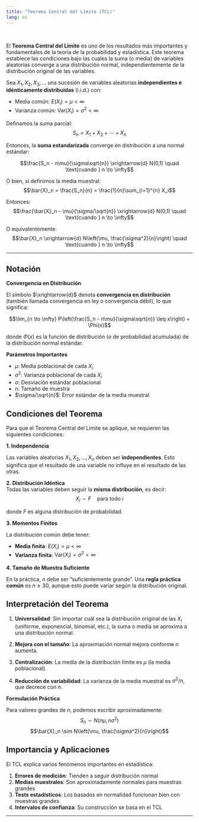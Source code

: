 ```yaml
---
title: "Teorema Central del Límite (TCL)"
lang: es
---
```


```{=html}
<style>
main.content {
text-align: justify}
</style>
```

<br>

El **Teorema Central del Límite** es uno de los resultados más importantes y fundamentales de la teoría de la probabilidad y estadística. Este teorema establece las condiciones bajo las cuales la suma (o media) de variables aleatorias converge a una distribución normal, independientemente de la distribución original de las variables.

::: {#thm-TCL}
Sea $X_1, X_2, X_3, \ldots$ una sucesión de variables aleatorias **independientes e idénticamente distribuidas** (i.i.d.) con:

-   Media común: $E(X_i) = \mu < \infty$
-   Varianza común: $\text{Var}(X_i) = \sigma^2 < \infty$

Definamos la suma parcial: $$S_n = X_1 + X_2 + \cdots + X_n$$

Entonces, la **suma estandarizada** converge en distribución a una normal estándar:

$$\frac{S_n - n\mu}{\sigma\sqrt{n}} \xrightarrow{d} N(0,1) \quad \text{cuando } n \to \infty$$

O bien, si definimos la media muestral: $$\bar{X}_n = \frac{S_n}{n} = \frac{1}{n}\sum_{i=1}^{n} X_i$$

Entonces: $$\frac{\bar{X}_n - \mu}{\sigma/\sqrt{n}} \xrightarrow{d} N(0,1) \quad \text{cuando } n \to \infty$$

O equivalentemente: $$\bar{X}_n \xrightarrow{d} N\left(\mu, \frac{\sigma^2}{n}\right) \quad \text{cuando } n \to \infty$$

------------------------------------------------------------------------

## Notación

**Convergencia en Distribución**

El símbolo $\xrightarrow{d}$ denota **convergencia en distribución** (también llamada convergencia en ley o convergencia débil), lo que significa:

$$\lim_{n \to \infty} P\left(\frac{S_n - n\mu}{\sigma\sqrt{n}} \leq x\right) = \Phi(x)$$

donde $\Phi(x)$ es la función de distribución (o de probabilidad acumulada) de la distribución normal estándar.

**Parámetros Importantes**

-   $\mu$: Media poblacional de cada $X_i$
-   $\sigma^2$: Varianza poblacional de cada $X_i$\
-   $\sigma$: Desviación estándar poblacional
-   $n$: Tamaño de muestra
-   $\sigma/\sqrt{n}$: Error estándar de la media muestral

## Condiciones del Teorema

Para que el Teorema Central del Límite se aplique, se requieren las siguientes condiciones:

**1. Independencia**

Las variables aleatorias $X_1, X_2, \ldots, X_n$ deben ser **independientes**. Esto significa que el resultado de una variable no influye en el resultado de las otras.

**2. Distribución Idéntica**\
Todas las variables deben seguir la **misma distribución**, es decir: $$X_i \sim F \quad \text{para todo } i$$

donde $F$ es alguna distribución de probabilidad.

**3. Momentos Finitos**

La distribución común debe tener:

-   **Media finita**: $E(X_i) = \mu < \infty$
-   **Varianza finita**: $\text{Var}(X_i) = \sigma^2 < \infty$

**4. Tamaño de Muestra Suficiente**

En la práctica, $n$ debe ser "suficientemente grande". Una **regla práctica común** es $n \geq 30$, aunque esto puede variar según la distribución original.

## Interpretación del Teorema

1.  **Universalidad**: Sin importar cuál sea la distribución original de las $X_i$ (uniforme, exponencial, binomial, etc.), la suma o media se aproxima a una distribución normal.

2.  **Mejora con el tamaño**: La aproximación normal mejora conforme $n$ aumenta.

3.  **Centralización**: La media de la distribución límite es $\mu$ (la media poblacional).

4.  **Reducción de variabilidad**: La varianza de la media muestral es $\sigma^2/n$, que decrece con $n$.

**Formulación Práctica**

Para valores grandes de $n$, podemos escribir aproximadamente: $$S_n \sim N(n\mu, n\sigma^2)$$ $$\bar{X}_n \sim N\left(\mu, \frac{\sigma^2}{n}\right)$$

## Importancia y Aplicaciones

El TCL explica varios fenómenos importantes en estadística:

1.  **Errores de medición**: Tienden a seguir distribución normal
2.  **Medias muestrales**: Son aproximadamente normales para muestras grandes
3.  **Tests estadísticos**: Los basados en normalidad funcionan bien con muestras grandes
4.  **Intervalos de confianza**: Su construcción se basa en el TCL

------------------------------------------------------------------------

<br>
:::
